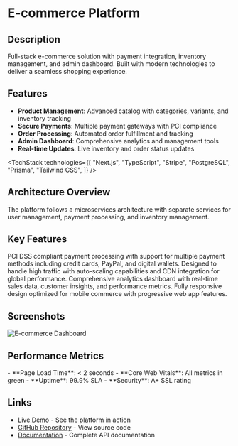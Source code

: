 # E-commerce Platform

## Description

Full-stack e-commerce solution with payment integration, inventory management, and admin dashboard. Built with modern technologies to deliver a seamless shopping experience.

## Features

- **Product Management**: Advanced catalog with categories, variants, and inventory tracking
- **Secure Payments**: Multiple payment gateways with PCI compliance
- **Order Processing**: Automated order fulfillment and tracking
- **Admin Dashboard**: Comprehensive analytics and management tools
- **Real-time Updates**: Live inventory and order status updates

<TechStack
  technologies={[
    "Next.js",
    "TypeScript",
    "Stripe",
    "PostgreSQL",
    "Prisma",
    "Tailwind CSS",
  ]}
/>

## Architecture Overview

<HighlightBox type="info" title="System Architecture" icon="🏗️">
  The platform follows a microservices architecture with separate services for
  user management, payment processing, and inventory management.
</HighlightBox>

## Key Features

<ProjectGrid>
  <HighlightBox type="success" title="Payment Security" icon="🔒">
    PCI DSS compliant payment processing with support for multiple payment
    methods including credit cards, PayPal, and digital wallets.
  </HighlightBox>
  <HighlightBox type="warning" title="Scalability" icon="📈">
    Designed to handle high traffic with auto-scaling capabilities and CDN
    integration for global performance.
  </HighlightBox>
</ProjectGrid>

<ProjectGrid>
  <HighlightBox type="info" title="Analytics" icon="📊">
    Comprehensive analytics dashboard with real-time sales data, customer
    insights, and performance metrics.
  </HighlightBox>
  <HighlightBox type="success" title="Mobile Ready" icon="📱">
    Fully responsive design optimized for mobile commerce with progressive web
    app features.
  </HighlightBox>
</ProjectGrid>

## Screenshots

![E-commerce Dashboard](/placeholder.jpg)

## Performance Metrics

<HighlightBox type="success" title="Performance Stats" icon="⚡">
  - **Page Load Time**: < 2 seconds
  - **Core Web Vitals**: All metrics in green
  - **Uptime**: 99.9% SLA
  - **Security**: A+ SSL rating
</HighlightBox>

## Links

- [Live Demo](https://ecommerce-demo.example.com) - See the platform in action
- [GitHub Repository](https://github.com/example/ecommerce-platform) - View source code
- [Documentation](https://docs.example.com) - Complete API documentation
